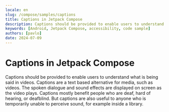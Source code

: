 ```yaml
---
locale: en
slug: /compose/samples/captions
title: Captions in Jetpack Compose
description: Captions should be provided to enable users to understand what is being said in videos.
keywords: [Android, Jetpack Compose, accessibility, code sample]
authors: [pavlo]
date: 2024-07-09
---
```


# Captions in Jetpack Compose

Captions should be provided to enable users to understand what is being said in videos. Captions are a text based alternative for media, such as videos. The spoken dialogue and sound effects are displayed on screen as the video plays. Captions mostly benefit people who are deaf, hard of hearing, or deafblind. But captions are also useful to anyone who is temporarily unable to perceive sound, for example inside a library.

<CodeSample id="media-captions" platform="compose" locale="en"/>
